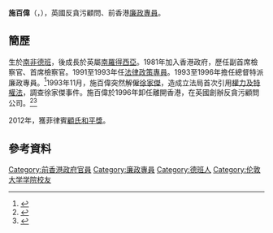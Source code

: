 {{Infobox officeholder
| honorific-prefix = 
| name = 施百偉
| native_name = Bertrand de Speville
| honorific-suffix = 
| image name = 前廉政專員施百偉.jpg
| width = 
| sex = 男
| office = 廉政公署總督特派廉政專員
| term_start = 1993年2月22日
| term_end = 1996年1月21日
| constituency = 
| governor-general = [[彭定康|彭定康]]
| predecessor = [[歐亮賢|歐亮賢]]
| successor = [[梁文建|梁文建]]
| office2 = [[法律政策專員_(香港)|法律政策專員]]
| term_start2 = 1991年
| term_end2 = 1993年
| predecessor2 = {{link-en|司徒敬|Frank Stock}}
| successor2 = [[馮華健|馮華健]]
| date of birth = {{Birth date|1941|6|16}}
| place of birth = {{ZAF}}[[德班|德班]]
| date of death = {{Death date and age|2020|3|29|1941|6|16}}
| place of death = {{GBR}}[[英格蘭|英格蘭]][[倫敦|倫敦]]
| spouse = Carol de Speville
| educate = * [[倫敦大學學院|倫敦大學學院]]
}}
'''施百偉'''（{{lang-en|Bertrand de Speville}}，{{bd|1941年|6月16日|2020年|3月29日<ref>{{cite news|url=https://www.hk01.com/%E7%A4%BE%E6%9C%83%E6%96%B0%E8%81%9E/455153/%E5%89%8D%E5%BB%89%E6%94%BF%E5%B0%88%E5%93%A1%E6%96%BD%E7%99%BE%E5%81%89%E8%BE%AD%E4%B8%96-%E6%9B%BE%E8%A6%81%E6%B1%82%E5%BB%89%E7%BD%B2%E4%BF%AE%E4%BE%8B%E5%85%8D%E5%8F%97%E7%89%B9%E9%A6%96%E5%91%BD%E4%BB%A4|title=前廉政專員施百偉辭世　曾要求廉署修例免受特首命令|work=香港01|author=王潔恩|date=2020-03-31|accessdate=2020-03-31|archive-date=2021-12-15|archive-url=https://web.archive.org/web/20211215235851/https://www.hk01.com/%E7%A4%BE%E6%9C%83%E6%96%B0%E8%81%9E/455153/%E5%89%8D%E5%BB%89%E6%94%BF%E5%B0%88%E5%93%A1%E6%96%BD%E7%99%BE%E5%81%89%E8%BE%AD%E4%B8%96-%E6%9B%BE%E8%A6%81%E6%B1%82%E5%BB%89%E7%BD%B2%E4%BF%AE%E4%BE%8B%E5%85%8D%E5%8F%97%E7%89%B9%E9%A6%96%E5%91%BD%E4%BB%A4|dead-url=no}}</ref>|catIdx=Speville}}），英國反貪污顧問、前香港[[廉政專員|廉政專員]]。

==簡歷==
生於[[南非|南非]][[德班|德班]]，後成長於英屬[[南羅得西亞|南羅得西亞]]。1981年加入香港政府，歷任副首席檢察官、首席檢察官。1991至1993年任[[法律政策專員_(香港)|法律政策專員]]。1993至1996年擔任總督特派廉政專員。<ref>{{cite web|url=http://news.mingpao.com/pns/dailynews/web_tc/article/20160814/s00001/1471111621184|title=前廉政專員倡另設專職副專員 施百偉﹕執行處首長兼任易致傾斜|work=明報|date=2016-08-14|access-date=2016-08-17|archive-date=2016-08-26|archive-url=https://web.archive.org/web/20160826190011/http://news.mingpao.com/pns/dailynews/web_tc/article/20160814/s00001/1471111621184|dead-url=no}}</ref>1993年11月，施百偉突然解僱[[徐家傑|徐家傑]]，造成立法局首次引用[[權力及特權法|權力及特權法]]，調查徐家傑事件。施百偉於1996年卸任離開香港，在英國創辦反貪污顧問公司。<ref>{{cite web|url=http://hk.apple.nextmedia.com/news/art/20160814/19735602|title=任內炒徐家傑惹爭議|work=蘋果日報|date=2016-08-14|access-date=2016-08-17|archive-date=2016-10-18|archive-url=https://web.archive.org/web/20161018184047/http://hk.apple.nextmedia.com/news/art/20160814/19735602|dead-url=no}}</ref><ref>{{cite web|url=http://www.mingpaocanada.com/tor/htm/News/20160814/HK-gab4_r.htm|title=炒徐家傑釀風波  卸任開反貪顧問公司|work=明報|date=2016-08-14|access-date=2016-08-17|archive-date=2016-08-17|archive-url=https://web.archive.org/web/20160817172540/http://www.mingpaocanada.com/tor/htm/News/20160814/HK-gab4_r.htm|dead-url=no}}</ref>

2012年，獲菲律賓[[顧氏和平獎|顧氏和平獎]]。

== 參考資料==
{{reflist|30em}}

{{香港廉政專員}}
{{DEFAULTSORT:Speville, Bertrand de}}
[[Category:前香港政府官員|Category:前香港政府官員]]
[[Category:廉政專員|Category:廉政專員]]
[[Category:德班人|Category:德班人]]
[[Category:伦敦大学学院校友|Category:伦敦大学学院校友]]